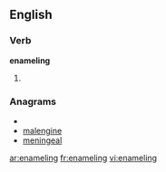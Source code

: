 ==English==

===Verb===
'''enameling'''

# {{present participle of|[[enamel]]}}

===Anagrams===
* {{alphagram|aeegilmnn}}
* [[malengine#English|malengine]]
* [[meningeal#English|meningeal]]


[[ar:enameling]]
[[fr:enameling]]
[[vi:enameling]]